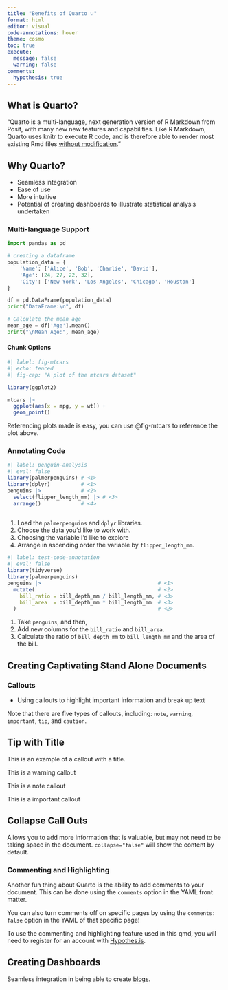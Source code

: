```yaml
---
title: "Benefits of Quarto 💡"
format: html
editor: visual
code-annotations: hover
theme: cosmo
toc: true
execute:
  message: false
  warning: false
comments:
  hypothesis: true
---
```


## What is Quarto?

"Quarto is a multi-language, next generation version of R Markdown from Posit, with many new new features and capabilities. Like R Markdown, Quarto uses knitr to execute R code, and is therefore able to render most existing Rmd files [without modification](https://quarto.org/)."

## Why Quarto?

-   Seamless integration
-   Ease of use
-   More intuitive
-   Potential of creating dashboards to illustrate statistical analysis undertaken

### Multi-language Support

```python

import pandas as pd

# creating a dataframe
population_data = {
    'Name': ['Alice', 'Bob', 'Charlie', 'David'],
    'Age': [24, 27, 22, 32],
    'City': ['New York', 'Los Angeles', 'Chicago', 'Houston']
}

df = pd.DataFrame(population_data)
print("DataFrame:\n", df)

# Calculate the mean age
mean_age = df['Age'].mean()
print("\nMean Age:", mean_age)

```


#### Chunk Options

```r
#| label: fig-mtcars
#| echo: fenced
#| fig-cap: "A plot of the mtcars dataset"

library(ggplot2)

mtcars |> 
  ggplot(aes(x = mpg, y = wt)) +
  geom_point()

```

Referencing plots made is easy, you can use @fig-mtcars to reference the plot above.

### Annotating Code

```r
#| label: penguin-analysis
#| eval: false
library(palmerpenguins) # <1>
library(dplyr)          # <1>
penguins |>             # <2>
  select(flipper_length_mm) |> # <3>
  arrange()             # <4>
                  

```

1.  Load the `palmerpenguins` and `dplyr` libraries.
2.  Choose the data you'd like to work with.
3.  Choosing the variable I'd like to explore
4.  Arrange in ascending order the variable by `flipper_length_mm`.

```r
#| label: test-code-annotation
#| eval: false
library(tidyverse)
library(palmerpenguins)
penguins |>                                      # <1>
  mutate(                                        # <2>
    bill_ratio = bill_depth_mm / bill_length_mm, # <3>
    bill_area  = bill_depth_mm * bill_length_mm  # <3>
  )                                              # <2>
```

1.  Take `penguins`, and then,
2.  Add new columns for the `bill_ratio` and `bill_area`.
3.  Calculate the ratio of `bill_depth_mm` to `bill_length_mm` and the area of the bill.

## Creating Captivating Stand Alone Documents

### Callouts

-   Using callouts to highlight important information and break up text

::: callout-note
Note that there are five types of callouts, including: `note`, `warning`, `important`, `tip`, and `caution`.
:::

::: callout-tip
## Tip with Title

This is an example of a callout with a title.
:::

::: callout-warning
This is a warning callout
:::

::: callout-note
This is a note callout
:::

::: callout-important
This is a important callout
:::

::: {.callout-caution collapse="true"}
## Collapse Call Outs

Allows you to add more information that is valuable, but may not need to be taking space in the document. `collapse="false"` will show the content by default.
:::

### Commenting and Highlighting

Another fun thing about Quarto is the ability to add comments to your document. This can be done using the `comments` option in the YAML front matter. 

You can also turn comments off on specific pages by using the `comments: false` option in the YAML of that specific page!

To use the commenting and highlighting feature used in this qmd, you will need to register for an account with [Hypothes.is](https://web.hypothes.is/).


## Creating Dashboards

Seamless integration in being able to create [blogs](https://grattan.github.io/school-ed-2025-primary-maths/).
